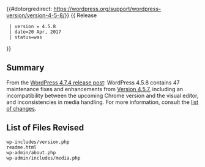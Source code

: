 {{#dotorgredirect: https://wordpress.org/support/wordpress-version/version-4-5-8/}}
{{ Release
  | version = 4.5.8
  | date=20 Apr, 2017
  | status=was
}}

== Summary ==
 
From the [https://wordpress.org/news/2017/04/wordpress-4-7-4/ WordPress 4.7.4 release post]: WordPress 4.5.8 contains 47 maintenance fixes and enhancements from [[Version 4.5.7]], including an incompatibility between the upcoming Chrome version and the visual editor, and inconsistencies in media handling. For more information, consult the [https://core.trac.wordpress.org/query?status=closed&milestone=4.7.4&group=component&col=id&col=summary&col=component&col=status&col=owner&col=type&col=priority&col=keywords&order=priority list of changes].

== List of Files Revised ==
 
<pre>
wp-includes/version.php
readme.html
wp-admin/about.php
wp-admin/includes/media.php
</pre>
